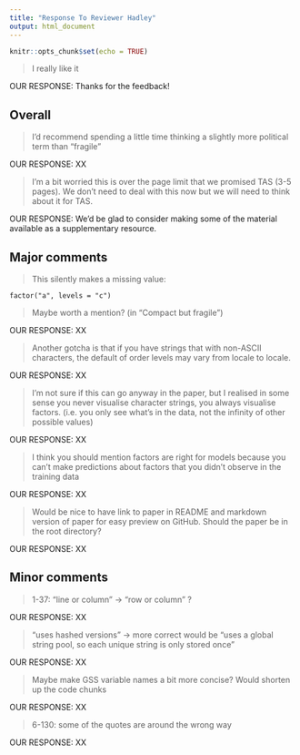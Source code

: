 ```yaml
---
title: "Response To Reviewer Hadley"
output: html_document
---
```


```r
knitr::opts_chunk$set(echo = TRUE)
```

> I really like it

OUR RESPONSE: Thanks for the feedback! 


## Overall 


> I'd recommend spending a little time thinking a slightly more political term than "fragile"

OUR RESPONSE: XX

> I'm a bit worried this is over the page limit that we promised TAS (3-5 pages). We don't need to deal with this now but we will need to think about it for TAS.

OUR RESPONSE: We'd be glad to consider making some of the material available as a supplementary resource.

## Major comments

> This silently makes a missing value:
```
factor("a", levels = "c")
```
> Maybe worth a mention? (in "Compact but fragile")

OUR RESPONSE: XX
     
> Another gotcha is that if you have strings that with non-ASCII characters, the default of order levels may vary from locale to locale.

OUR RESPONSE: XX

> I'm not sure if this can go anyway in the paper, but I realised in some sense you never visualise character strings, you always visualise factors. (i.e. you only see what's in the data, not the infinity of other possible values)

OUR RESPONSE: XX

> I think you should mention factors are right for models because you can't make predictions about factors that you didn't observe in the training data

OUR RESPONSE: XX

> Would be nice to have link to paper in README and markdown version of paper for easy preview on GitHub. Should the paper be in the root directory?

OUR RESPONSE: XX

## Minor comments


> 1-37: "line or column" -> "row or column" ?

OUR RESPONSE: XX

> "uses hashed versions" -> more correct would be "uses a global string pool, so each unique string is only stored once"

OUR RESPONSE: XX

> Maybe make GSS variable names a bit more concise? Would shorten up the code chunks

OUR RESPONSE: XX

> 6-130: some of the quotes are around the wrong way

OUR RESPONSE: XX


